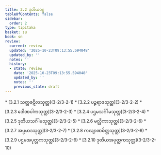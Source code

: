```yaml
---
title: 3.2 ဒုတိယဝဂ္ဂ
tableOfContents: false
sidebar:
  order: 2
type: tipitaka
basket: su
book: sn
review:
  current: review
  updated: '2025-10-23T09:13:55.594048'
  updated_by: ''
  notes: ''
  history:
  - state: review
    date: '2025-10-23T09:13:55.594048'
    updated_by: ''
    notes: ''
    previous_state: draft
---
```



<ReviewStatus review={frontmatter.review} showDetails={true} />

<HypothesisAnnotation frontmatter={frontmatter} />

<DynamicBreadcrumb />



<TableOfContents book="sn" section="3.2">
* [3.2.1 သတ္တဇဋိလသုတ္တ](3-2/3-2-1)
* [3.2.2 ပဉ္စရာဇသုတ္တ](3-2/3-2-2)
* [3.2.3 ဒေါဏပါကသုတ္တ](3-2/3-2-3)
* [3.2.4 ပဌမသင်္ဂါမသုတ္တ](3-2/3-2-4)
* [3.2.5 ဒုတိယသင်္ဂါမသုတ္တ](3-2/3-2-5)
* [3.2.6 မလ္လိကာသုတ္တ](3-2/3-2-6)
* [3.2.7 အပ္ပမာဒသုတ္တ](3-2/3-2-7)
* [3.2.8 ကလျာဏမိတ္တသုတ္တ](3-2/3-2-8)
* [3.2.9 ပဌမအပုတ္တကသုတ္တ](3-2/3-2-9)
* [3.2.10 ဒုတိယအပုတ္တကသုတ္တ](3-2/3-2-10)
</TableOfContents>